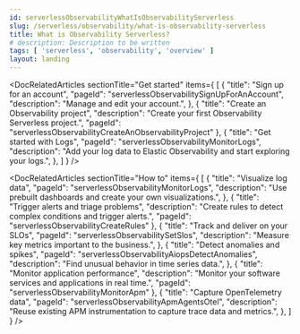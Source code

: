 ```yaml
---
id: serverlessObservabilityWhatIsObservabilityServerless
slug: /serverless/observability/what-is-observability-serverless
title: What is Observability Serverless?
# description: Description to be written
tags: [ 'serverless', 'observability', 'overview' ]
layout: landing
---
```


<DocLandingHero
  title="Elastic Observability"
  description="Elastic Observability accelerates problem resolution with open, flexible, and unified observability powered by advanced machine learning and analytics. Elastic ingests all operational and business telemetry and correlates for faster root cause detection."
  image="observability"
  headerIcon="logoObservability"
  display="align"
/>

<DocRelatedArticles
  sectionTitle="Get started"
  items={
    [
      {
        "title": "Sign up for an account",
        "pageId": "serverlessObservabilitySignUpForAnAccount",
        "description": "Manage and edit your account.",
      },
      {
        "title": "Create an Observability project",
        "description": "Create your first Observability Serverless project.",
        "pageId": "serverlessObservabilityCreateAnObservabilityProject"
      },
      {
        "title": "Get started with Logs",
        "pageId": "serverlessObservabilityMonitorLogs",
        "description": "Add your log data to Elastic Observability and start exploring your logs.",
      },
    ]
  }
/>

<DocRelatedArticles
  sectionTitle="How to"
  items={
    [
      {
        "title": "Visualize log data",
        "pageId": "serverlessObservabilityMonitorLogs",
        "description": "Use prebuilt dashboards and create your own visualizations.",
      },
      {
        "title": "Trigger alerts and triage problems",
        "description": "Create rules to detect complex conditions and trigger alerts.",
        "pageId": "serverlessObservabilityCreateRules"
      },
      {
       "title": "Track and deliver on your SLOs",
        "pageId": "serverlessObservabilitySetSlos",
        "description": "Measure key metrics important to the business.",
      },
      {
        "title": "Detect anomalies and spikes",
        "pageId": "serverlessObservabilityAiopsDetectAnomalies",
        "description": "Find unusual behavior in time series data.",
      },
      {
        "title": "Monitor application performance",
        "description": "Monitor your software services and applications in real time.",
        "pageId": "serverlessObservabilityMonitorApm"
      },
      {
        "title": "Capture OpenTelemetry data",
        "pageId": "serverlessObservabilityApmAgentsOtel",
        "description": "Reuse existing APM instrumentation to capture trace data and metrics.",
      },
    ]
  }
/>

